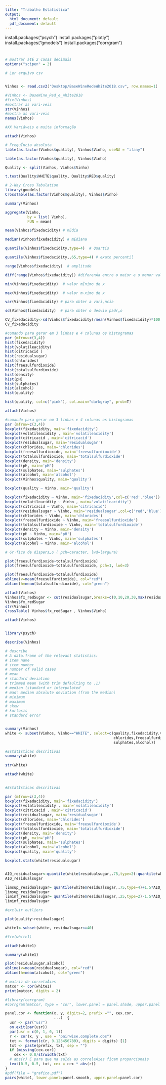 ```yaml
---
title: "Trabalho Estatistica"
output:
  html_document: default
  pdf_document: default
---
```


install.packages("psych")
install.packages("plotly")
install.packages("gmodels")
install.packages("corrgram")

#
```r
# mostrar atÈ 2 casas decimais
options("scipen" = 2)

# Ler arquivo csv


Vinhos <- read.csv2("Desktop/BaseWineRedeWhite2018.csv", row.names=1)

```

```r
#Vinhos <- BaseWine_Red_e_White2018
#fix(Vinhos)
#mostrar as vari·veis
str(Vinhos)
#mostra as vari·veis
names(Vinhos)

#XX Variáveis e muita informação

```


```r
attach(Vinhos)

# FrequÍncia absoluta 
table(as.factor(Vinhos$quality), Vinhos$Vinho, useNA = "ifany")

table(as.factor(Vinhos$quality), Vinhos$Vinho)
```

```r
Quality <- split(Vinhos, Vinhos$Vinho)

t.test(Quality$WHITE$quality, Quality$RED$quality)

```
```r
# 2-Way Cross Tabulation
library(gmodels)
CrossTable(as.factor(Vinhos$quality), Vinhos$Vinho) 
``` 

```r

summary(Vinhos)

```

```r

aggregate(Vinho,
          by = list( Vinho),
          FUN = mean)

mean(Vinhos$fixedacidity) # mÈdia

median(Vinhos$fixedacidity) # mÈdiana

quantile(Vinhos$fixedacidity,type=4)  # Quartis

quantile(Vinhos$fixedacidity,.65,type=4) # exato percentil

range(Vinhos$fixedacidity)  # amplitude

diff(range(Vinhos$fixedacidity)) #diferenÁa entre o maior e o menor valor

min(Vinhos$fixedacidity)  # valor mÌnimo de x

max(Vinhos$fixedacidity)  # valor m·ximo de x

var(Vinhos$fixedacidity) # para obter a vari‚ncia

sd(Vinhos$fixedacidity)  # para obter o desvio padr„o

CV_fixedacidity<-sd(Vinhos$fixedacidity)/mean(Vinhos$fixedacidity)*100  # para obter o coefiiente de variaÁ„o
CV_fixedacidity

```



```r

#comando para gerar em 3 linhas e 4 colunas os histogramas
par (mfrow=c(3,4))
hist(fixedacidity)
hist(volatileacidity)
hist(citricacid )
hist(residualsugar)
hist(chlorides)
hist(freesulfurdioxide)
hist(totalsulfurdioxide)
hist(density)
hist(pH)
hist(sulphates)
hist(alcohol)
hist(quality)
```

```r


hist(quality, col=c("pink"), col.main="darkgray", prob=T)
```

```r

attach(Vinhos)

#comando para gerar em 3 linhas e 4 colunas os histogramas
par (mfrow=c(3,4))
boxplot(fixedacidity, main='fixedacidity')
boxplot(volatileacidity , main='volatileacidity')
boxplot(citricacid , main='citricacid')
boxplot(residualsugar, main='residualsugar')
boxplot(chlorides, main='chlorides')
boxplot(freesulfurdioxide, main='freesulfurdioxide')
boxplot(totalsulfurdioxide, main='totalsulfurdioxide')
boxplot(density, main='density')
boxplot(pH, main='pH')
boxplot(sulphates, main='sulphates')
boxplot(alcohol, main='alcohol')
boxplot(Vinhos$quality, main='quality')
```


```r

boxplot(quality ~ Vinho, main='quality')

boxplot(fixedacidity ~ Vinho, main='fixedacidity',col=c('red','blue'))
boxplot(volatileacidity ~ Vinho , main='volatileacidity')
boxplot(citricacid ~ Vinho, main='citricacid')
boxplot(residualsugar ~ Vinho, main='residualsugar',col=c('red','blue'))
boxplot(chlorides ~ Vinho, main='chlorides')
boxplot(freesulfurdioxide ~ Vinho, main='freesulfurdioxide')
boxplot(totalsulfurdioxide ~ Vinho, main='totalsulfurdioxide')
boxplot(density ~ Vinho, main='density')
boxplot(pH ~ Vinho, main='pH')
boxplot(sulphates ~ Vinho, main='sulphates')
boxplot(alcohol ~ Vinho, main='alcohol')
```

```r

# Gr·fico de dispers„o ( pch=caracter, lwd=largura)

plot(freesulfurdioxide~totalsulfurdioxide)
plot(freesulfurdioxide~totalsulfurdioxide, pch=1, lwd=3)

plot(freesulfurdioxide~totalsulfurdioxide)
abline(v=mean(freesulfurdioxide), col="red")
abline(h=mean(totalsulfurdioxide), col="green")

```


```r

attach(Vinhos)
Vinhos$fx_redSugar <- cut(residualsugar,breaks=c(0,10,20,30,max(residualsugar)))  
Vinhos$fx_redSugar  
str(Vinhos)
CrossTable( Vinhos$fx_redSugar , Vinhos$Vinho) 

```


```r

attach(Vinhos)


library(psych)

describe(Vinhos)

# describe
# A data.frame of the relevant statistics:
# item name
# item number
# number of valid cases
# mean
# standard deviation
# trimmed mean (with trim defaulting to .1)
# median (standard or interpolated
# mad: median absolute deviation (from the median)
# minimum
# maximum
# skew
# kurtosis
# standard error


summary(Vinhos)
white <- subset(Vinhos, Vinho=="WHITE", select=c(quality,fixedacidity,volatileacidity,citricacid,residualsugar,
                                                 chlorides,freesulfurdioxide,totalsulfurdioxide,density,pH,
                                                 sulphates,alcohol))

```


```r

#EstatÌsticas descritivas
summary(white)
 
str(white)

```


```r

attach(white)
 

#EstatÌsticas descritivas

par (mfrow=c(3,4))
boxplot(fixedacidity, main='fixedacidity')
boxplot(volatileacidity , main='volatileacidity')
boxplot(citricacid , main='citricacid')
boxplot(residualsugar, main='residualsugar')
boxplot(chlorides, main='chlorides')
boxplot(freesulfurdioxide, main='freesulfurdioxide')
boxplot(totalsulfurdioxide, main='totalsulfurdioxide')
boxplot(density, main='density')
boxplot(pH, main='pH')
boxplot(sulphates, main='sulphates')
boxplot(alcohol, main='alcohol')
boxplot(quality, main='quality')
```


```r

boxplot.stats(white$residualsugar)


AIQ_residualsugar<-quantile(white$residualsugar,.75,type=2)-quantile(white$residualsugar,.25,type=2)
AIQ_residualsugar

limsup_residualsugar= quantile(white$residualsugar,.75,type=4)+1.5*AIQ_residualsugar
limsup_residualsugar
liminf_residualsugar= quantile(white$residualsugar,.25,type=2)-1.5*AIQ_residualsugar
liminf_residualsugar

```


```r

#excluir outliers

plot(quality~residualsugar)

white1<-subset(white, residualsugar<=40)   

#fix(white1)


```


```r

attach(white1)

summary(white1)

plot(residualsugar,alcohol)
abline(v=mean(residualsugar), col="red")
abline(h=mean(alcohol), col="green")


```



```r
# matriz de correlaÁıes
matcor <- cor(white1)
print(matcor, digits = 2)

```

```r

#library(corrgram)
#corrgram(matcor, type = "cor", lower.panel = panel.shade, upper.panel = panel.pie)

panel.cor <- function(x, y, digits=2, prefix ="", cex.cor,
                      ...)  {
  usr <- par("usr")
  on.exit(par(usr))
  par(usr = c(0, 1, 0, 1))
  r <- cor(x, y , use = "pairwise.complete.obs")
  txt <- format(c(r, 0.123456789), digits = digits) [1]
  txt <- paste(prefix, txt, sep = "")
  if (missing(cex.cor))
    cex <- 0.8/strwidth(txt)
  # abs(r) È para que na saÌda as correlaÁıes ficam proporcionais
  text(0.5, 0.5, txt, cex = cex * abs(r))
}
#pdf(file = "grafico.pdf")
pairs(white1, lower.panel=panel.smooth, upper.panel=panel.cor)

```

